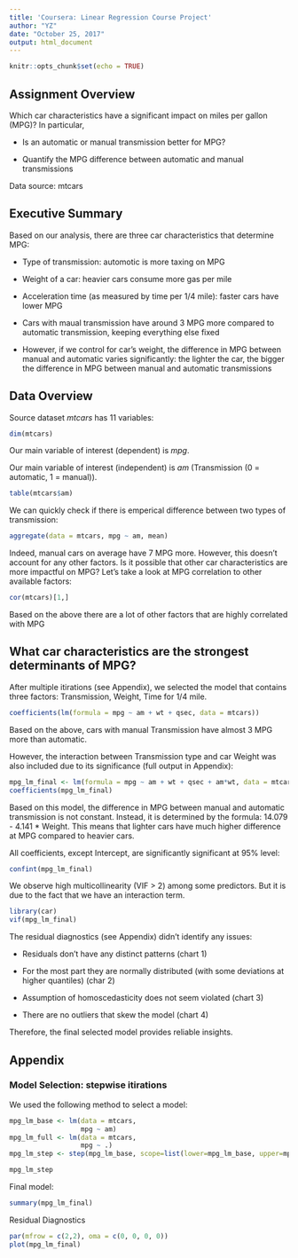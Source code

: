 ```yaml
---
title: 'Coursera: Linear Regression Course Project'
author: "YZ"
date: "October 25, 2017"
output: html_document
---
```


```r
knitr::opts_chunk$set(echo = TRUE)
```
## Assignment Overview

Which car characteristics have a significant impact on miles per gallon (MPG)? In particular,

- Is an automatic or manual transmission better for MPG?

- Quantify the MPG difference between automatic and manual transmissions

Data source: mtcars

## Executive Summary

Based on our analysis, there are three car characteristics that determine MPG:

- Type of transmission: automotic is more taxing on MPG

- Weight of a car: heavier cars consume more gas per mile

- Acceleration time (as measured by time per 1/4 mile): faster cars have lower MPG

- Cars with maual transmission have around 3 MPG more compared to automatic transmission, keeping everything else fixed

- However, if we control for car's weight, the difference in MPG between manual and automatic varies significantly: the lighter the car, the bigger the difference in MPG between manual and automatic transmissions

## Data Overview

Source dataset *mtcars* has 11 variables:
```r
dim(mtcars)
```
Our main variable of interest (dependent) is *mpg*.

Our main variable of interest (independent) is *am* (Transmission (0 = automatic, 1 = manual)).

```r
table(mtcars$am)
```
We can quickly check if there is emperical difference between two types of transmission:
```r
aggregate(data = mtcars, mpg ~ am, mean)
```
Indeed, manual cars on average have 7 MPG more. However, this doesn't account for any other factors.
Is it possible that other car characteristics are more impactful on MPG? Let's take a look at MPG correlation to other available factors:
```r
cor(mtcars)[1,]
```

Based on the above there are a lot of other factors that are highly correlated with MPG

## What car characteristics are the strongest determinants of MPG?

After multiple itirations (see Appendix), we selected the model that contains three factors: Transmission, Weight, Time for 1/4 mile. 
```r
coefficients(lm(formula = mpg ~ am + wt + qsec, data = mtcars))
```

Based on the above, cars with manual Transmission have almost 3 MPG more than automatic.

However, the interaction between Transmission type and car Weight was also included due to its significance (full output in Appendix):

```r
mpg_lm_final <- lm(formula = mpg ~ am + wt + qsec + am*wt, data = mtcars)
coefficients(mpg_lm_final)
```

Based on this model, the difference in MPG between manual and automatic transmission is not constant. Instead, it is determined by the formula: 14.079 - 4.141 * Weight. This means that lighter cars have much higher difference at MPG compared to heavier cars. 

All coefficients, except Intercept, are significantly significant at 95% level:
```r
confint(mpg_lm_final)
```
We observe high multicollinearity (VIF > 2) among some predictors. But it is due to the fact that we have an interaction term.
```r
library(car)
vif(mpg_lm_final)
```
The residual diagnostics (see Appendix) didn't identify any issues:

- Residuals don't have any distinct patterns (chart 1) 

- For the most part they are normally distributed (with some deviations at higher quantiles) (char 2)

- Assumption of homoscedasticity does not seem violated (chart 3)

- There are no outliers that skew the model (chart 4)

Therefore, the final selected model provides reliable insights.

<P style="page-break-before: always">
## Appendix

### Model Selection: stepwise itirations

We used the following method to select a model:
```r
mpg_lm_base <- lm(data = mtcars,
                  mpg ~ am)
mpg_lm_full <- lm(data = mtcars,
                  mpg ~ .)
mpg_lm_step <- step(mpg_lm_base, scope=list(lower=mpg_lm_base, upper=mpg_lm_full), direction="both")
```

```r
mpg_lm_step
```

Final model:
```r
summary(mpg_lm_final)
```

<P style="page-break-before: always">
Residual Diagnostics

```r
par(mfrow = c(2,2), oma = c(0, 0, 0, 0))
plot(mpg_lm_final)
```